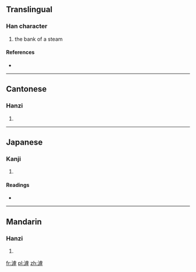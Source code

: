 ==Translingual==

===Han character===
{{Han char|rn=85|rad=水|as=11|sn=14|four=3114<sub>9</sub>|canj=水卜心木 (EYPD)}}

# the bank of a steam

====References====
* {{Han ref|kx=0644.110|dkj=18092|dj=1051.210|hdz=31721.040|uh=6EF9|ud=28409|bh=E2A3|bd=58019}}

----

==Cantonese==

===Hanzi===
{{yue-hanzi|jyut=|y=fu1}}

# {{defn|Cantonese|sort=水11}}

----

==Japanese==

===Kanji===
{{ja-kanji|grade=|rs=水11}}

# {{defn|Japanese|sort=水11}}

====Readings====
* {{ja-readings|on=[[こ]] (ko), [[く]] (ku)|kun=}}

----

==Mandarin==

===Hanzi===
{{cmn-hanzi|pin=[[hū]] ([[hu1]]), [[hǔ]] ([[hu3]])|wg=hu<sup>1</sup>, hu<sup>3</sup>}}

# {{defn|Mandarin|sort=水11}}

[[fr:滹]]
[[pl:滹]]
[[zh:滹]]